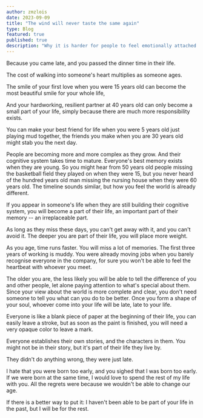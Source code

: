 ```yaml
---
author: zmzlois
date: 2023-09-09
title: "The wind will never taste the same again"
type: Blog
featured: true
published: true
description: "Why it is harder for people to feel emotionally attached when they are older"
---
```

Because you came late, and you passed the dinner time in their life.

The cost of walking into someone's heart multiplies as someone ages.

The smile of your first love when you were 15 years old can become the most beautiful smile for your whole life,

And your hardworking, resilient partner at 40 years old can only become a small part of your life, simply because there are much more responsibility exists.

You can make your best friend for life when you were 5 years old just playing mud together,  the friends you make when you are 30 years old might stab you the next day.

People are becoming more and more complex as they grow. And their cognitive system takes time to mature. Everyone's best memory exists when they are young. So you might hear from 50 years old people missing the basketball field they played on when they were 15, but you never heard of the hundred years old man missing the nursing house when they were 60 years old. The timeline sounds similar, but how you feel the world is already different.

If you appear in someone's life when they are still building their cognitive system, you will become a part of their life, an important part of their memory -- an irreplaceable part.

As long as they miss these days, you can't get away with it, and you can't avoid it. The deeper you are part of their life, you will place more weight.

As you age, time runs faster. You will miss a lot of memories. The first three years of working is muddy. You were already moving jobs when you barely recognise everyone in the company, for sure you won't be able to feel the heartbeat with whoever you meet.

The older you are, the less likely you will be able to tell the difference of you and other people, let alone paying attention to what's special about them. Since your view about the world is more complete and clear, you don't need someone to tell you what can you do to be better. Once you form a shape of your soul, whoever come into your life will be late, late to your life.

Everyone is like a blank piece of paper at the beginning of their life, you can easily leave a stroke, but as soon as the paint is finished, you will need a very opaque color to leave a mark.

Everyone establishes their own stories, and the characters in them. You might not be in their story, but it's part of their life they live by.

They didn't do anything wrong, they were just late.

I hate that you were born too early, and you sighed that I was born too early.
If we were born at the same time, I would love to spend the rest of my life with you.
All the regrets were because we wouldn't be able to change our age.

If there is a better way to put it:
I haven't been able to be part of your life in the past, but I will be for the rest.